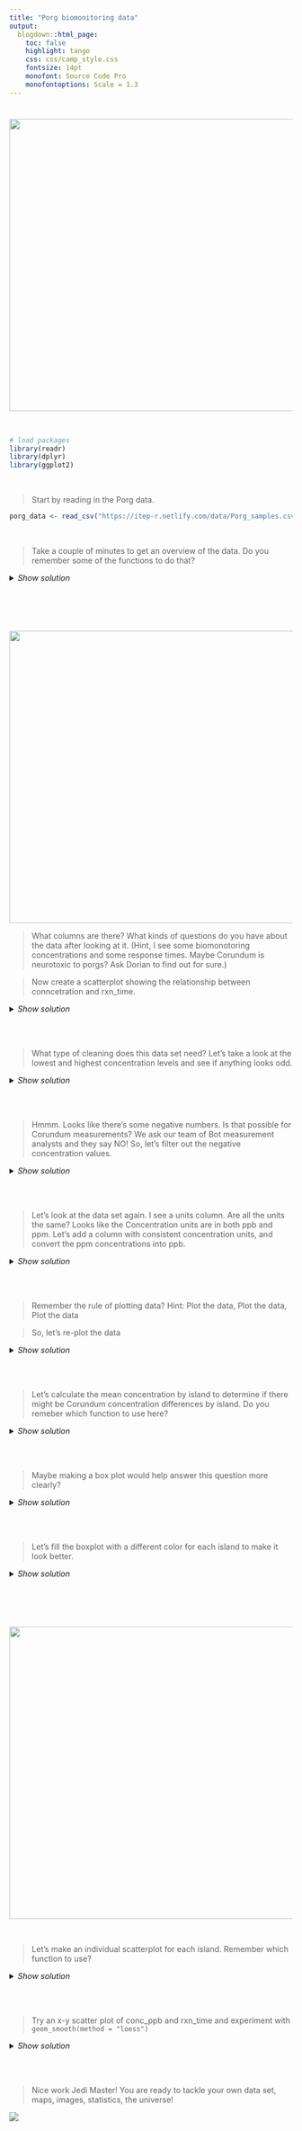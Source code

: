 ```yaml
---
title: "Porg biomonitoring data"
output:
  blogdown::html_page: 
    toc: false
    highlight: tango
    css: css/camp_style.css
    fontsize: 14pt
    monofont: Source Code Pro
    monofontoptions: Scale = 1.3
---
```



![](../images/fly_porgs_cut.PNG){width="520" style="margin: 0; margin-top: 24px;"}

<br>



```r
# load packages
library(readr)
library(dplyr)
library(ggplot2)
```

<br>

> Start by reading in the Porg data. 

```r
porg_data <- read_csv("https://itep-r.netlify.com/data/Porg_samples.csv")
```

<br>

> Take a couple of minutes to get an overview of the data. Do you remember some of the functions to do that?

<details>
<summary class = "btn_code_blue">_Show solution_</summary>
<p>

```r
view(porg_data)
glimpse(porg_data)
summary(porg_data)
```

</p></details>

<br><br>

![](../images/porgs_lifecycle.jpg){width="520" style="margin: 0; margin-top: 24px;"}

> What columns are there? What kinds of questions do you have about the data after looking at it. (Hint, I see some biomonotoring concentrations and some response times. Maybe Corundum is neurotoxic to porgs? Ask Dorian to find out for sure.)

> Now create a scatterplot showing the relationship between conncetration and rxn_time.

<details>
<summary class = "btn_code_blue">_Show solution_</summary>
<p>

```r
ggplot(data = porg_data, aes(x = Concentration, y = rxn_time)) +
  geom_point()
```

</p></details>
<br><br>

> What type of cleaning does this data set need? Let's take a look at the lowest and highest concentration levels and see if anything looks odd.

<details>
<summary class = "btn_code_blue">_Show solution_</summary>
<p>

```r
porg_data <- arrange(porg_data, Concentration)
porg_data <- arrange(porg_data, desc(Concentration))
```

</p></details>
<br><br>

> Hmmm. Looks like there's some negative numbers. Is that possible for Corundum measurements? We ask our team of Bot measurement analysts and they say NO! So, let's filter out the negative concentration values.

<details>
<summary class = "btn_code_blue">_Show solution_</summary>
<p>

```r
porg_data <- filter(porg_data, Concentration > 0)
```

</p></details>
<br><br>

> Let's look at the data set again. I see a units column. Are all the units the same? Looks like the Concentration units are in both ppb and ppm. Let's add a column with consistent concentration units, and convert the ppm concentrations into ppb.

<details>
<summary class = "btn_code_blue">_Show solution_</summary>
<p>

```r
porg_data <- mutate(porg_data, conc_ppb = ifelse(Conc_units == "ppm", Concentration * 1000, Concentration))
```

</p></details>
<br><br>

> Remember the rule of plotting data? Hint: Plot the data, Plot the data, Plot the data

> So, let's re-plot the data

<details>
<summary class = "btn_code_blue">_Show solution_</summary>
<p>

```r
ggplot(data = porg_data, aes(x = conc_ppb, y = rxn_time)) +
  geom_point()
```

</p></details>
<br><br>



> Let's calculate the mean concentration by island to determine if there might be Corundum concentration differences by island. Do you remeber which function to use here?

<details>
<summary class = "btn_code_blue">_Show solution_</summary>
<p>

```r
porg_island_summary <- group_by(porg_data, Island) %>%
  summarise(mean_corundum = mean(conc_ppb))
```

</p></details>
<br><br>

> Maybe making a box plot would help answer this question more clearly? 

<details>
<summary class = "btn_code_blue">_Show solution_</summary>
<p>

```r
ggplot(data = porg_data, aes(x = Island, y =  conc_ppb)) +
  geom_boxplot()
```

</p></details>
<br><br>

> Let's fill the boxplot with a different color for each island to make it look better.

<details>
<summary class = "btn_code_blue">_Show solution_</summary>
<p>

```r
ggplot(data = porg_data, aes(x = Island, y =  conc_ppb, fill = Island)) +
  geom_boxplot()
```

</p></details>
<br><br>

![](../images/porgs_4.jpg){width="520" style="margin: 0; margin-top: 24px;"}

<br>

> Let's make an individual scatterplot for each island. Remember which function to use?

<details>
<summary class = "btn_code_blue">_Show solution_</summary>
<p>

```r
ggplot(data = porg_data, aes(x = conc_ppb, y =  rxn_time)) +
  geom_point() +
  facet_wrap("Island")
```

</p></details>
<br><br>



> Try an x-y scatter plot of conc_ppb and rxn_time and experiment with `geom_smooth(method = "loess")`

<details>
<summary class = "btn_code_blue">_Show solution_</summary>
<p>

```r
ggplot(data = porg_data, aes(x = conc_ppb, y =  rxn_time)) +
  geom_point() +
  geom_smooth(method = "loess") +
  facet_wrap(~Island)
```

</p></details>

<br><br>


> Nice work Jedi Master! You are ready to tackle your own data set, maps, images, statistics, the universe! 


![](https://media1.tenor.com/../images/04c4d904e2c5ee46c521523c30721768/tenor.gif?itemid=4953398)



